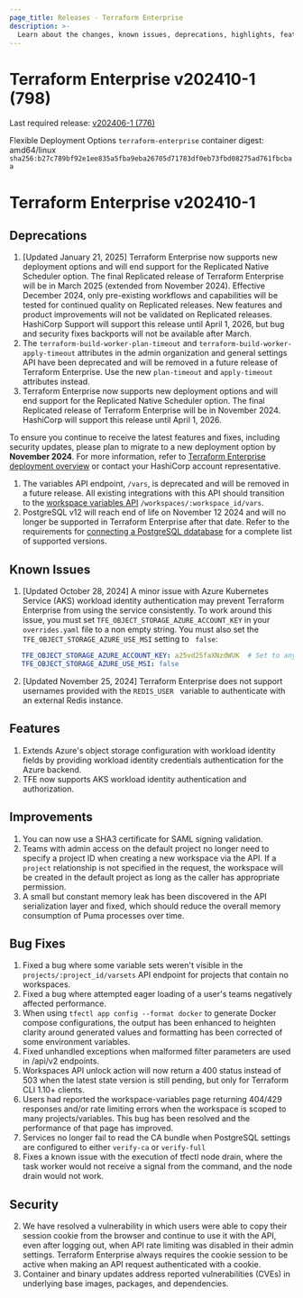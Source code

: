 ```yaml
---
page_title: Releases - Terraform Enterprise
description: >-
  Learn about the changes, known issues, deprecations, highlights, features, improvements, bug fixes, and security fixes for the v202410-1 (798) release.
---
```


# Terraform Enterprise v202410-1 (798)

Last required release: [v202406-1 (776)](/terraform/enterprise/releases/2024/v202406-1)

Flexible Deployment Options `terraform-enterprise` container digest: amd64/linux `sha256:b27c789bf92e1ee835a5fba9eba26705d71783df0eb73fbd08275ad761fbcbaa`

# Terraform Enterprise v202410-1

## Deprecations

1. [Updated January 21, 2025] Terraform Enterprise now supports new deployment options and will end support for the Replicated Native Scheduler option.
   The final Replicated release of Terraform Enterprise will be in March 2025 (extended from November 2024). Effective December 2024,
   only pre-existing workflows and capabilities will be tested for continued quality on Replicated releases. New features and product
   improvements will not be validated on Replicated releases. HashiCorp Support will support this release until April 1, 2026, but
   bug and security fixes backports will not be available after March.
1. The `terraform-build-worker-plan-timeout` and `terraform-build-worker-apply-timeout` attributes in the admin organization and general settings API have been deprecated and will be removed in a future release of Terraform Enterprise. Use the new `plan-timeout` and `apply-timeout` attributes instead.
1. Terraform Enterprise now supports new deployment options and will end support for the Replicated Native Scheduler option. The final Replicated release of Terraform Enterprise will be in November 2024. HashiCorp will support this release until April 1, 2026.

  To ensure you continue to receive the latest features and fixes, including security updates, please plan to migrate to a new deployment option by **November 2024**. For more information, refer to [Terraform Enterprise deployment overview](/terraform/enterprise/deploy/) or contact your HashiCorp account representative.
1. The variables API endpoint, `/vars`, is deprecated and will be removed in a future release. All existing integrations with this API should transition to the [workspace variables API](/terraform/cloud-docs/api-docs/workspace-variables) `/workspaces/:workspace_id/vars`.
1. PostgreSQL v12 will reach end of life on November 12 2024 and will no longer be supported in Terraform Enterprise after that date. Refer to the requirements for [connecting a PostgreSQL ddatabase](/terraform/enterprise/deploy/configuration/storage/connect-database/postgres) for a complete list of supported versions.

## Known Issues
1. [Updated October 28, 2024] A minor issue with Azure Kubernetes Service (AKS) workload identity authentication may prevent Terraform Enterprise from using the service consistently. To work around this issue, you must set `TFE_OBJECT_STORAGE_AZURE_ACCOUNT_KEY` in your `overrides.yaml` file to a non empty string. You must also set the `TFE_OBJECT_STORAGE_AZURE_USE_MSI` setting to ` false`:
```yaml
   TFE_OBJECT_STORAGE_AZURE_ACCOUNT_KEY: a25vd25faXNzdWUK  # Set to any non empty string.
   TFE_OBJECT_STORAGE_AZURE_USE_MSI: false
```
2. [Updated November 25, 2024] Terraform Enterprise does not support usernames provided with the  `REDIS_USER ` variable to  authenticate with an external Redis instance.

## Features

1. Extends Azure's object storage configuration with workload identity fields by providing workload identity credentials authentication for the Azure backend.
1. TFE now supports AKS workload identity authentication and authorization.

## Improvements
1. You can now use a SHA3 certificate for SAML signing validation.
2. Teams with admin access on the default project no longer need to specify a project ID when creating a new workspace via the API. If a `project` relationship is not specified in the request, the workspace will be created in the default project as long as the caller has appropriate permission.
3. A small but constant memory leak has been discovered in the API serialization layer and fixed, which should reduce the overall memory consumption of Puma processes over time.

## Bug Fixes

1. Fixed a bug where some variable sets weren't visible in the `projects/:project_id/varsets` API endpoint for projects that contain no workspaces.
2. Fixed a bug where attempted eager loading of a user's teams negatively affected performance.
3. When using `tfectl app config --format docker` to generate Docker compose configurations, the output has been enhanced to heighten clarity around generated values and formatting has been corrected of some environment variables.
4. Fixed unhandled exceptions when malformed filter parameters are used in /api/v2 endpoints.
5. Workspaces API unlock action will now return a 400 status instead of 503 when the latest state version is still pending, but only for Terraform CLI 1.10+ clients.
6. Users had reported the workspace-variables page returning 404/429 responses and/or rate limiting errors when the workspace is scoped to many projects/variables. This bug has been resolved and the performance of that page has improved.
1. Services no longer fail to read the CA bundle when PostgreSQL settings are configured to either `verify-ca` or `verify-full`
1. Fixes a known issue with the execution of tfectl node drain, where the task worker would not receive a signal from the command, and the node drain would not work.

## Security

2. We have resolved a vulnerability in which users were able to copy their session cookie from the browser and continue to use it with the API, even after logging out, when API rate limiting was disabled in their admin settings. Terraform Enterprise always requires the cookie session to be active when making an API request authenticated with a cookie.
2. Container and binary updates address reported vulnerabilities (CVEs) in underlying base images, packages, and dependencies.